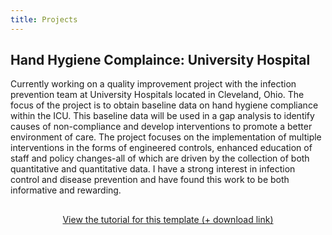 ---
title: Projects
---

## Hand Hygiene Complaince: University Hospital 

Currently working on a quality improvement project with the infection prevention team at University Hospitals located in Cleveland, Ohio. The focus of the project is to obtain baseline data on hand hygiene compliance within the ICU. This baseline data will be used in a gap analysis to identify causes of non-compliance and develop interventions to promote a better environment of care. The project focuses on the implementation of multiple interventions in the forms of engineered controls,  enhanced education of staff and policy changes-all of which are driven by the collection of both quantitative and quantitative data. I have a strong interest in infection control and disease prevention and have found this work to be both informative and rewarding. 



```{=html}
<div  style="margin: 30px; text-align: center;">
<a class="btn btn-primary" href="https://www.marvinschmitt.com/blog/website-tutorial-quarto/" role="button" target="_blank" style="padding: 15px 30px;">View the tutorial for this template (+ download link)</a>
</div>
```
